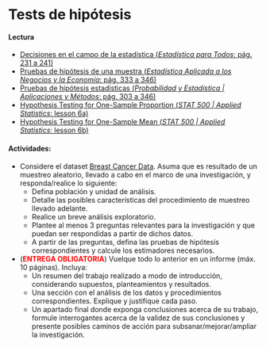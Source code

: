 # Tests de hipótesis

#### Lectura

- [Decisiones en el campo de la estadística (_Estadística para Todos_: pág. 231 a 241)](https://drive.google.com/file/d/1oe0BDy9U1l-H54Ry_mkVC5hxGE-Z5rGm/view?usp=share_link)
- [Pruebas de hipótesis de una muestra (_Estadística Aplicada a los Negocios y la Economía_: pág. 333 a 346)](https://drive.google.com/file/d/1FX-LDq_MY3dD6UkhpktQVN6iDgNKug0N/view?usp=share_link)
- [Pruebas de hipótesis estadísticas (_Probabilidad y Estadística | Aplicaciones y Métodos_: pág. 303 a 346)](https://drive.google.com/file/d/1VCLbf-N79MIcStIe35XzL5NF-DTGENo_/view?usp=share_link)
- [Hypothesis Testing for One-Sample Proportion (_STAT 500 | Applied Statistics_: lesson 6a)](https://online.stat.psu.edu/stat500/lesson/6a)
- [Hypothesis Testing for One-Sample Mean (_STAT 500 | Applied Statistics_: lesson 6b)](https://online.stat.psu.edu/stat500/lesson/6b)
    
#### Actividades:
 
- Considere el dataset [Breast Cancer Data](https://drive.google.com/drive/folders/1Lprg5DfAXRnUcmYi5TdzfpKIzQ49ITuq?usp=share_link). Asuma que es resultado de un muestreo aleatorio, llevado a cabo en el marco de una investigación, y responda/realice lo siguiente:
    - Defina población y unidad de análisis.
    - Detalle las posibles características del procedimiento de muestreo llevado adelante.
    - Realice un breve análisis exploratorio.
    - Plantee al menos 3 preguntas relevantes para la investigación y que puedan ser respondidas a partir de dichos datos.
    - A partir de las preguntas, defina las pruebas de hipótesis correspondientes y calcule los estimadores necesarios.
- (<span style="color:red">**ENTREGA OBLIGATORIA**</span>) Vuelque todo lo anterior en un informe (máx. 10 páginas). Incluya:
    - Un resumen del trabajo realizado a modo de introducción, considerando supuestos, planteamientos y resultados.
    - Una sección con el análisis de los datos y procedimientos correspondientes. Explique y justifique cada paso.
    - Un apartado final donde exponga conclusiones acerca de su trabajo, formule interrogantes acerca de la validez de sus conclusiones y presente posibles caminos de acción para subsanar/mejorar/ampliar la investigación.